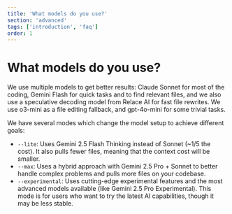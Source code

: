 ```yaml
---
title: 'What models do you use?'
section: 'advanced'
tags: ['introduction', 'faq']
order: 1
---
```


# What models do you use?

We use multiple models to get better results: Claude Sonnet for most of the coding, Gemini Flash for quick tasks and to find relevant files, and we also use a speculative decoding model from Relace AI for fast file rewrites. We use o3-mini as a file editing fallback, and gpt-4o-mini for some trivial tasks.

We have several modes which change the model setup to achieve different goals:

- `--lite`: Uses Gemini 2.5 Flash Thinking instead of Sonnet (~1/5 the cost). It also pulls fewer files, meaning that the context cost will be smaller.
- `--max`: Uses a hybrid approach with Gemini 2.5 Pro + Sonnet to better handle complex problems and pulls more files on your codebase.
- `--experimental`: Uses cutting-edge experimental features and the most advanced models available (like Gemini 2.5 Pro Experimental). This mode is for users who want to try the latest AI capabilities, though it may be less stable.
